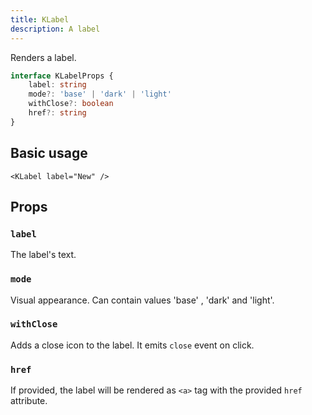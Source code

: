 ```yaml
---
title: KLabel
description: A label
---
```



Renders a label.

<ComponentExample flex>
	<KLabel label="New" mode="base" />
	<KLabel label="New" mode="base" with-close />
	<KLabel label="New" mode="dark" />
	<KLabel label="New" mode="light" />
</ComponentExample>

```ts
interface KLabelProps {
    label: string
    mode?: 'base' | 'dark' | 'light'
    withClose?: boolean
    href?: string
}
```


## Basic usage

```vue
<KLabel label="New" />
```

## Props

### `label`

The label's text.

### `mode`

Visual appearance. Can contain values 'base' , 'dark' and 'light'.

### `withClose`

Adds a close icon to the label. It emits `close` event on click.

### `href`

If provided, the label will be rendered as `<a>` tag with the
provided `href` attribute.
